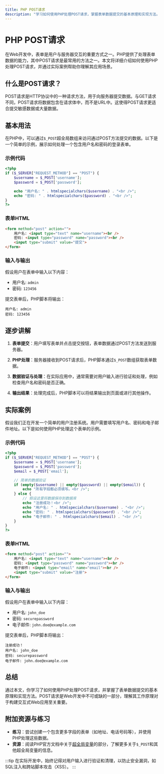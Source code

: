 ```yaml
---
title: PHP POST请求
description: "学习如何使用PHP处理POST请求，掌握表单数据提交的基本原理和实现方法。"
---
```


# PHP POST请求

在Web开发中，表单是用户与服务器交互的重要方式之一。PHP提供了处理表单数据的能力，其中POST请求是最常用的方法之一。本文将详细介绍如何使用PHP处理POST请求，并通过实际案例帮助你理解其应用场景。

## 什么是POST请求？

POST请求是HTTP协议中的一种请求方法，用于向服务器提交数据。与GET请求不同，POST请求将数据包含在请求体中，而不是URL中。这使得POST请求更适合提交敏感数据或大量数据。

## 基本用法

在PHP中，可以通过`$_POST`超全局数组来访问通过POST方法提交的数据。以下是一个简单的示例，展示如何处理一个包含用户名和密码的登录表单。

### 示例代码

```php
<?php
if ($_SERVER["REQUEST_METHOD"] == "POST") {
    $username = $_POST['username'];
    $password = $_POST['password'];

    echo "用户名: " . htmlspecialchars($username) . "<br />";
    echo "密码: " . htmlspecialchars($password) . "<br />";
}
?>
```

### 表单HTML

```html
<form method="post" action="">
    用户名: <input type="text" name="username"><br />
    密码: <input type="password" name="password"><br />
    <input type="submit" value="提交">
</form>
```

### 输入与输出

假设用户在表单中输入以下内容：

- 用户名: `admin`
- 密码: `123456`

提交表单后，PHP脚本将输出：

```
用户名: admin
密码: 123456
```

## 逐步讲解

1. **表单提交**：用户填写表单并点击提交按钮，表单数据通过POST方法发送到服务器。

2. **PHP处理**：服务器接收到POST请求后，PHP脚本通过`$_POST`数组获取表单数据。

3. **数据验证与处理**：在实际应用中，通常需要对用户输入进行验证和处理，例如检查用户名和密码是否正确。

4. **输出结果**：处理完成后，PHP脚本可以将结果输出到页面或进行其他操作。

## 实际案例

假设我们正在开发一个简单的用户注册系统。用户需要填写用户名、密码和电子邮件地址。以下是如何使用PHP处理这个表单的示例。

### 示例代码

```php
<?php
if ($_SERVER["REQUEST_METHOD"] == "POST") {
    $username = $_POST['username'];
    $password = $_POST['password'];
    $email = $_POST['email'];

    // 简单的数据验证
    if (empty($username) || empty($password) || empty($email)) {
        echo "所有字段都必须填写。<br />";
    } else {
        // 假设这里将数据保存到数据库
        echo "注册成功！<br />";
        echo "用户名: " . htmlspecialchars($username) . "<br />";
        echo "密码: " . htmlspecialchars($password) . "<br />";
        echo "电子邮件: " . htmlspecialchars($email) . "<br />";
    }
}
?>
```

### 表单HTML

```html
<form method="post" action="">
    用户名: <input type="text" name="username"><br />
    密码: <input type="password" name="password"><br />
    电子邮件: <input type="email" name="email"><br />
    <input type="submit" value="注册">
</form>
```

### 输入与输出

假设用户在表单中输入以下内容：

- 用户名: `john_doe`
- 密码: `securepassword`
- 电子邮件: `john.doe@example.com`

提交表单后，PHP脚本将输出：

```
注册成功！
用户名: john_doe
密码: securepassword
电子邮件: john.doe@example.com
```

## 总结

通过本文，你学习了如何使用PHP处理POST请求，并掌握了表单数据提交的基本原理和实现方法。POST请求是Web开发中不可或缺的一部分，理解其工作原理对于构建交互式Web应用至关重要。

## 附加资源与练习

- **练习**：尝试创建一个包含更多字段的表单（如地址、电话号码等），并使用PHP处理这些数据。
- **资源**：阅读PHP官方文档中关于[超全局变量](https://www.php.net/manual/en/language.variables.superglobals.php)的部分，了解更多关于`$_POST`和其他超全局变量的信息。

:::tip
在实际开发中，始终记得对用户输入进行验证和清理，以防止安全漏洞，如SQL注入和跨站脚本攻击（XSS）。
:::